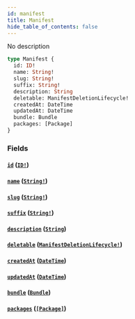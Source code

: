 ```yaml
---
id: manifest
title: Manifest
hide_table_of_contents: false
---
```



No description

```graphql
type Manifest {
  id: ID!
  name: String!
  slug: String!
  suffix: String!
  description: String
  deletable: ManifestDeletionLifecycle!
  createdAt: DateTime
  updatedAt: DateTime
  bundle: Bundle
  packages: [Package]
}
```


### Fields

#### [`id`](#) ([`ID!`](/swapi/scalars/id))




#### [`name`](#) ([`String!`](/swapi/scalars/string))




#### [`slug`](#) ([`String!`](/swapi/scalars/string))




#### [`suffix`](#) ([`String!`](/swapi/scalars/string))




#### [`description`](#) ([`String`](/swapi/scalars/string))




#### [`deletable`](#) ([`ManifestDeletionLifecycle!`](/swapi/objects/manifest-deletion-lifecycle))




#### [`createdAt`](#) ([`DateTime`](/swapi/scalars/date-time))




#### [`updatedAt`](#) ([`DateTime`](/swapi/scalars/date-time))




#### [`bundle`](#) ([`Bundle`](/swapi/objects/bundle))




#### [`packages`](#) ([`[Package]`](/swapi/objects/package))






